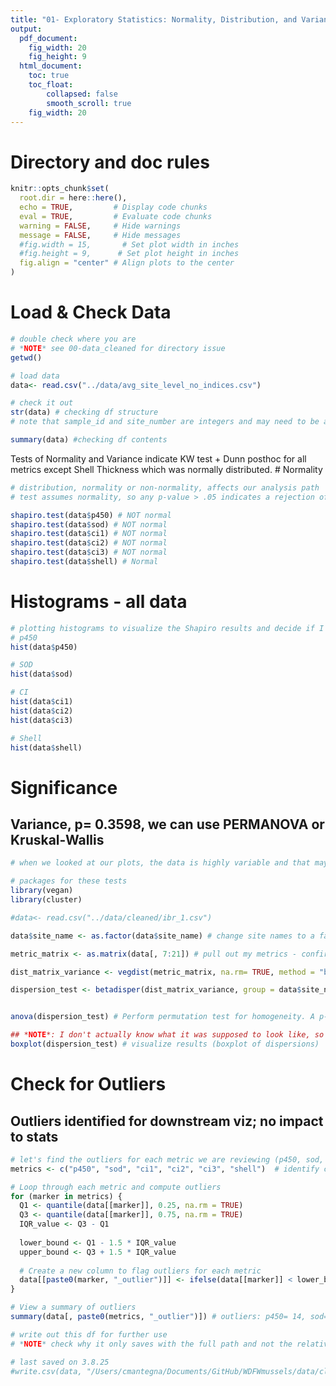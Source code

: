 ```yaml
---
title: "01- Exploratory Statistics: Normality, Distribution, and Variance"
output:
  pdf_document: 
    fig_width: 20
    fig_height: 9
  html_document: 
    toc: true
    toc_float:
        collapsed: false
        smooth_scroll: true
    fig_width: 20
---
```


# Directory and doc rules

```r

knitr::opts_chunk$set(
  root.dir = here::here(),
  echo = TRUE,         # Display code chunks
  eval = TRUE,         # Evaluate code chunks
  warning = FALSE,     # Hide warnings
  message = FALSE,     # Hide messages
  #fig.width = 15,       # Set plot width in inches
  #fig.height = 9,      # Set plot height in inches
  fig.align = "center" # Align plots to the center
)

```

# Load & Check Data
```r

# double check where you are
# *NOTE* see 00-data_cleaned for directory issue
getwd()

# load data
data<- read.csv("../data/avg_site_level_no_indices.csv")

# check it out
str(data) # checking df structure
# note that sample_id and site_number are integers and may need to be adjusted to characters for analysis

summary(data) #checking df contents

```

Tests of Normality and Variance indicate KW test + Dunn posthoc for all metrics except Shell Thickness which was normally distributed.
# Normality

```r

# distribution, normality or non-normality, affects our analysis path
# test assumes normality, so any p-value > .05 indicates a rejection of that assumption

shapiro.test(data$p450) # NOT normal
shapiro.test(data$sod) # NOT normal
shapiro.test(data$ci1) # NOT normal
shapiro.test(data$ci2) # NOT normal
shapiro.test(data$ci3) # NOT normal
shapiro.test(data$shell) # Normal

```

# Histograms - all data

```r

# plotting histograms to visualize the Shapiro results and decide if I want to transform the data or maintain it
# p450 
hist(data$p450)

# SOD 
hist(data$sod)

# CI
hist(data$ci1)
hist(data$ci2)
hist(data$ci3)

# Shell
hist(data$shell)

```

# Significance

## Variance, p= 0.3598, we can use PERMANOVA or Kruskal-Wallis

```r

# when we looked at our plots, the data is highly variable and that may incorrectly inflate our PERMANOVA results. We check the variance of each group to determine if the PERMANOVA is the correct test. I used the 'bray' method for the matrix because it is ecological data and that's the standard. Note: variance can be evaluated with either bray or euclidian methods, bray is the most common until we get to permanova where euclidian method is used for continuous data. After testing both methods, the result is the same. 

# packages for these tests
library(vegan)
library(cluster)

#data<- read.csv("../data/cleaned/ibr_1.csv")

data$site_name <- as.factor(data$site_name) # change site names to a factor instead of a character

metric_matrix <- as.matrix(data[, 7:21]) # pull out my metrics - confirm column numbers are still correct

dist_matrix_variance <- vegdist(metric_matrix, na.rm= TRUE, method = "bray") # create a distance matrix

dispersion_test <- betadisper(dist_matrix_variance, group = data$site_name) # check homogeneity of group variances


anova(dispersion_test) # Perform permutation test for homogeneity. A p-value > .05 means we need to use PERMANOVA. Reviewing my ibr1 df after making my values absolute since the Bray method cannot properly handle negative values, The p-value= 4.866e-05. We will proceed with KW testing

## *NOTE*: I don't actually know what it was supposed to look like, so I can followup in the future. Visualize results (boxplot of dispersions)
boxplot(dispersion_test) # visualize results (boxplot of dispersions)

```

# Check for Outliers
## Outliers identified for downstream viz; no impact to stats
```r

# let's find the outliers for each metric we are reviewing (p450, sod, condition_factor and avg_thickness). ChatGPT helped create the loop.
metrics <- c("p450", "sod", "ci1", "ci2", "ci3", "shell")  # identify columns of interest

# Loop through each metric and compute outliers
for (marker in metrics) {
  Q1 <- quantile(data[[marker]], 0.25, na.rm = TRUE)
  Q3 <- quantile(data[[marker]], 0.75, na.rm = TRUE)
  IQR_value <- Q3 - Q1
  
  lower_bound <- Q1 - 1.5 * IQR_value
  upper_bound <- Q3 + 1.5 * IQR_value
  
  # Create a new column to flag outliers for each metric
  data[[paste0(marker, "_outlier")]] <- ifelse(data[[marker]] < lower_bound | data[[marker]] > upper_bound, TRUE, FALSE)
}

# View a summary of outliers
summary(data[, paste0(metrics, "_outlier")]) # outliers: p450= 14, sod= 11, cf1= 31, cf2= 5, cf3= 17, shell= 3  

# write out this df for further use
# *NOTE* check why it only saves with the full path and not the relative

# last saved on 3.8.25
#write.csv(data, "/Users/cmantegna/Documents/GitHub/WDFWmussels/data/cleaned/full_data_all_geo_groups.csv")

```


